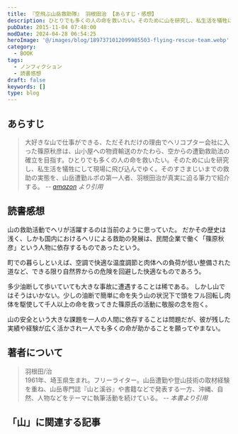 ```yaml
---
title: 『空飛ぶ山岳救助隊』 羽根田治 【あらすじ・感想】
description: ひとりでも多くの人の命を救いたい。そのために山を研究し、私生活を犠牲にして現場に飛び込んでゆく。そのすさまじいまでの救助の実態を、山岳遭勤ルポの第一人者、羽根田治が真実に迫る筆力で紹介する。
pubDate: 2015-11-04 07:48:00
modDate: 2024-04-28 06:54:25
heroImage: '@/images/blog/1897371012099985503-flying-rescue-team.webp'
category:
  - BOOK
tags:
  - ノンフィクション
  - 読書感想
draft: false
keywords: []
type: blog
---
```



## あらすじ

> 大好きな山で仕事ができる、ただそれだけの理由でヘリコプター会社に入った篠原秋彦は、山小屋への物資輸送のかたわら、空からの遭勤救助法の確立を目指す。ひとりでも多くの人の命を救いたい。そのために山を研究し、私生活を犠牲にして現場に飛び込んでゆく。そのすさまじいまでの救助の実態を、山岳遭勤ルポの第一人者、羽根田治が真実に迫る筆力で紹介する。 <cite>-- [amazon](https://amzn.to/2oS7I1q) より引用</cite>

## 読書感想

山の救助活動でヘリが活躍するのは当前のように思っていた。 だかその歴史は浅く、しかも国内におけるヘリによる救助の発展は、民間企業で働く「篠原秋彦」という人物に依存するものであったという。

町での暮らしといえば、空調で快適な温度調節と肉体への負荷が低い整備された道など、できる限り自然界からの危険を回避した快適なものであろう。

多少油断して歩いていても大きな事故に遭遇することは稀である。 しかし山ではそうはいかない。少しの油断で簡単に命を失う山の状況下で頭をフル回転し肉体を駆使して千人以上の命を救ってきた篠原氏の活動に敬服の念を抱く。

山の安全という大きな課題を一人の人間に依存することは問題だが、彼が残した実績や経験が広く活かされ一人でも多くの命が助かることを願ってやまない。

<div class='not-prose'>
  <div data-vc_mylinkbox_id='886765798'></div>
</div>

## 著者について

> 羽根田/治 <br />
> 1961年、埼玉県生まれ。フリーライター。山岳遭勤や登山技術の取材経験を重ね、山岳専門誌『山と溪谷』や書籍などで発表する一方、沖縄、自然、人物などをテーマに執筆活動を続けている。 <cite>-- 本書より引用</cite>

## 「山」に関連する記事

<BlogCard
  title='【作品紹介】 「山」にまつわる本　～小説、ノンフィクションなどなど'
  description='「山」に興味を持つにいたるまで 突然ですが、「山」は好きですか？遠くから美しい山の稜線を眺めたり、一歩ずつ足を踏み入れ頂上を目指したり。いつからか私はすっかり山の虜になってしまいました。 もとはと言えば、身近に登山をする人がいたことや、『岳』という山岳救助をテーマにした漫画を読んだことがキッカケでし'
  url='https://www.neputa-note.net/2018/01/books-about-mountain/'
  domain='www.neputa-note.net'
/>
